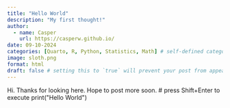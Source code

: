 ```yaml
---
title: "Hello World"
description: "My first thought!"
author:
  - name: Casper 
    url: https://casperw.github.io/
date: 09-10-2024
categories: [Quarto, R, Python, Statistics, Math] # self-defined categories
image: sloth.png
format: html
draft: false # setting this to `true` will prevent your post from appearing on your listing page until you're ready!
---
```


```{=html}
<html>
  <head>
    <title>PyScript REPL</title>
    <meta charset="UTF-8">
    <meta name="viewport" content="width=device-width,initial-scale=1">
    <link rel="stylesheet" href="https://pyscript.net/releases/2022.12.1/pyscript.css" />
    <script defer src="https://pyscript.net/releases/2022.12.1/pyscript.js"></script>
</head>
<body>
  Hi.  Thanks for looking here.  Hope to post more soon.

  <py-repl 
    auto-generate="false" 
    output-mode="replace">
    # press Shift+Enter to execute
    print("Hello World")
  </py-repl>
</body>
</html>
```
